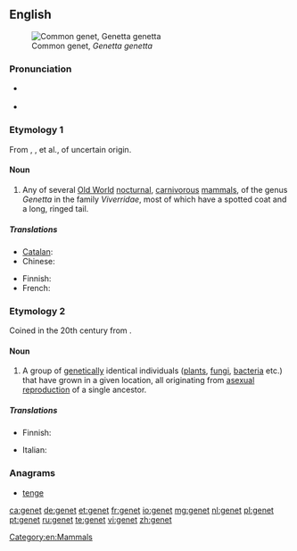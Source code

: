 {{also|genêt}}
==English==
[[File:Genetta genetta felina (Wroclaw zoo).JPG|thumb|right|Common genet, ''Genetta genetta'']]

===Pronunciation===
* {{a|UK}} {{IPA|/ˈdʒɛnɪt/}}
* {{rhymes|ɛnɪt}}

===Etymology 1===
From {{etyl|xno}} {{term|genette}}, {{etyl|frm}} {{term|genette}}, {{term|jenette}} et al., of uncertain origin.
{{wikipedia|genet (mammal)}}
====Noun====
{{en-noun}}

# Any of several [[Old World]] [[nocturnal]], [[carnivorous]] [[mammal]]s, of the genus ''Genetta'' in the family ''Viverridae'', most of which have a spotted coat and a long, ringed tail.

=====Translations=====
{{trans-top|mammal of the genus ''Genetta''}}
* [[Catalan]]: {{t|ca|geneta|f}}
* Chinese: {{t|cmn|獛|tr=[[pú]]|sc=Hani}}
{{trans-mid}}
* Finnish: {{t|fi|genetti}}
* French: {{t|fr|genette|f}}
{{trans-bottom}}

===Etymology 2===
Coined in the 20th century from {{term|gene}}.
{{wikipedia|genet (biology)}}
====Noun====
{{en-noun}}

# {{biology}} A group of [[genetic]]ally identical individuals ([[plant]]s, [[fungi]], [[bacteria]] etc.) that have grown in a given location, all originating from [[asexual reproduction]] of a single ancestor.

=====Translations=====
{{trans-top|(biology) group of genetically identical individuals}}
* Finnish: {{t|fi|klooniyhdyskunta}}
{{trans-mid}}
* Italian: {{t|it|genet|m}}
{{trans-bottom}}

===Anagrams===
* [[tenge#English|tenge]]

[[Category:en:Mammals]]

[[ca:genet]]
[[de:genet]]
[[et:genet]]
[[fr:genet]]
[[io:genet]]
[[mg:genet]]
[[nl:genet]]
[[pl:genet]]
[[pt:genet]]
[[ru:genet]]
[[te:genet]]
[[vi:genet]]
[[zh:genet]]
